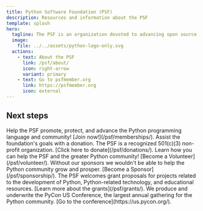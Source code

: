 ```yaml
---
title: Python Software Foundation (PSF)
description: Resources and information about the PSF
template: splash
hero:
  tagline: The PSF is an organization devoted to advancing open source technology related to the Python programming language.
  image:
    file: ../../assets/python-logo-only.svg
  actions:
    - text: About the PSF
      link: /psf/about/
      icon: right-arrow
      variant: primary
    - text: Go to psfmember.org
      link: https://psfmember.org
      icon: external
---
```



## Next steps

<CardGrid>
	<Card title="Become a Member" icon="pencil">
		Help the PSF promote, protect, and advance the Python programming language and community!
		[Join now!](/psf/memberships/).
	</Card>
	<Card title="Donate" icon="add-document">
		Assist the foundation's goals with a donation. The PSF is a recognized 501(c)(3) non-profit organization.
		[Click here to donate](/psf/donations/).
	</Card>
	<Card title="Volunteer" icon="setting">
		Learn how you can help the PSF and the greater Python community!
		[Become a Volunteer](/psf/volunteer/).
	</Card>
	<Card title="Sponsors" icon="open-book">
		Without our sponsors we wouldn't be able to help the Python community grow and prosper.
		[Become a Sponsor](/psf/sponsorship/).
	</Card>
	<Card title="Grants Program" icon="open-book">
		The PSF welcomes grant proposals for projects
		related to the development of Python, Python-related technology, and
		educational resources.
		[Learn more about the grants](/psf/grants/).
	</Card>
	<Card title="PyCon US" icon="open-book">
		We produce and underwrite the PyCon US Conference, the largest annual
		gathering for the Python community.
		[Go to the conference](https://us.pycon.org/).
	</Card>
</CardGrid>
